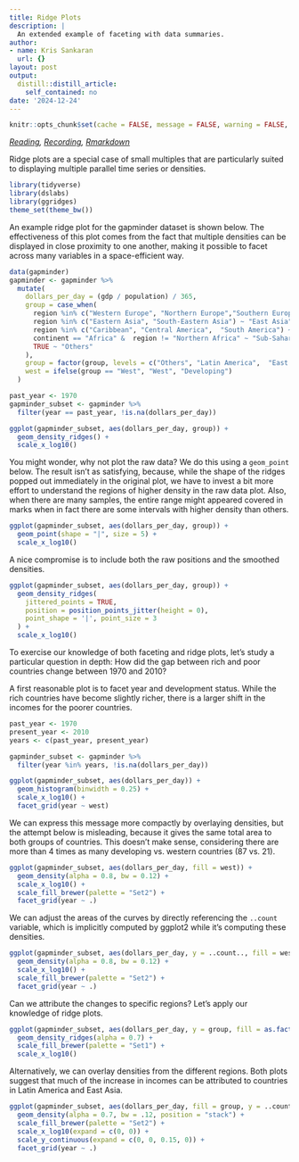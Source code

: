 ```yaml
---
title: Ridge Plots
description: |
  An extended example of faceting with data summaries.
author:
- name: Kris Sankaran
  url: {}
layout: post
output:
  distill::distill_article:
    self_contained: no
date: '2024-12-24'
---
```


```r
knitr::opts_chunk$set(cache = FALSE, message = FALSE, warning = FALSE, echo = TRUE)
```

_[Reading](https://rafalab.github.io/dsbook/gapminder.html), [Recording](https://mediaspace.wisc.edu/media/1_9kea0t1o),  [Rmarkdown](https://github.com/krisrs1128/stat436_notes/blob/main/notes/2024-12-27-week03-02.Rmd)_

Ridge plots are a special case of small multiples that are particularly suited
to displaying multiple parallel time series or densities.

```r
library(tidyverse)
library(dslabs)
library(ggridges)
theme_set(theme_bw())
```

An example ridge plot for the gapminder dataset is shown below. The
effectiveness of this plot comes from the fact that multiple densities can be
displayed in close proximity to one another, making it possible to facet across
many variables in a space-efficient way.

```r
data(gapminder)
gapminder <- gapminder %>%
  mutate(
    dollars_per_day = (gdp / population) / 365,
    group = case_when(
      region %in% c("Western Europe", "Northern Europe","Southern Europe",  "Northern America",  "Australia and New Zealand") ~ "West",
      region %in% c("Eastern Asia", "South-Eastern Asia") ~ "East Asia",
      region %in% c("Caribbean", "Central America",  "South America") ~ "Latin America",
      continent == "Africa" &  region != "Northern Africa" ~ "Sub-Saharan", 
      TRUE ~ "Others"
    ),
    group = factor(group, levels = c("Others", "Latin America",  "East Asia", "Sub-Saharan", "West")),
    west = ifelse(group == "West", "West", "Developing")
  )
```


```r
past_year <- 1970
gapminder_subset <- gapminder %>%
  filter(year == past_year, !is.na(dollars_per_day))

ggplot(gapminder_subset, aes(dollars_per_day, group)) +  
  geom_density_ridges() +
  scale_x_log10()
```

You might wonder, why not plot the raw data? We do this using a `geom_point`
below. The result isn’t as satisfying, because, while the shape of the ridges
popped out immediately in the original plot, we have to invest a bit more effort
to understand the regions of higher density in the raw data plot. Also, when
there are many samples, the entire range might appeared covered in marks when in
fact there are some intervals with higher density than others.

```r
ggplot(gapminder_subset, aes(dollars_per_day, group)) +
  geom_point(shape = "|", size = 5) +
  scale_x_log10()
```

A nice compromise is to include both the raw positions and the smoothed
densities.

```r
ggplot(gapminder_subset, aes(dollars_per_day, group)) +
  geom_density_ridges(
    jittered_points = TRUE, 
    position = position_points_jitter(height = 0),
    point_shape = '|', point_size = 3
  ) +
  scale_x_log10()
```

To exercise our knowledge of both faceting and ridge plots, let’s study a
particular question in depth: How did the gap between rich and poor countries
change between 1970 and 2010?

A first reasonable plot is to facet year and development status. While the rich
countries have become slightly richer, there is a larger shift in the incomes
for the poorer countries.

```r
past_year <- 1970
present_year <- 2010
years <- c(past_year, present_year)

gapminder_subset <- gapminder %>%
  filter(year %in% years, !is.na(dollars_per_day))

ggplot(gapminder_subset, aes(dollars_per_day)) +
  geom_histogram(binwidth = 0.25) +
  scale_x_log10() +
  facet_grid(year ~ west)
```

We can express this message more compactly by overlaying densities, but the
attempt below is misleading, because it gives the same total area to both groups
of countries. This doesn’t make sense, considering there are more than 4 times
as many developing vs. western countries (87 vs. 21).

```r
ggplot(gapminder_subset, aes(dollars_per_day, fill = west)) +
  geom_density(alpha = 0.8, bw = 0.12) +
  scale_x_log10() +
  scale_fill_brewer(palette = "Set2") +
  facet_grid(year ~ .)
```

We can adjust the areas of the curves by directly referencing the `..count`
variable, which is implicitly computed by ggplot2 while it’s computing these
densities.

```r
ggplot(gapminder_subset, aes(dollars_per_day, y = ..count.., fill = west)) +
  geom_density(alpha = 0.8, bw = 0.12) +
  scale_x_log10() +
  scale_fill_brewer(palette = "Set2") +
  facet_grid(year ~ .)
```

Can we attribute the changes to specific regions? Let’s apply our knowledge of
ridge plots.

```r
ggplot(gapminder_subset, aes(dollars_per_day, y = group, fill = as.factor(year))) +
  geom_density_ridges(alpha = 0.7) +
  scale_fill_brewer(palette = "Set1") +
  scale_x_log10()
```

Alternatively, we can overlay densities from the different regions. Both plots
suggest that much of the increase in incomes can be attributed to countries in
Latin America and East Asia.

```r
ggplot(gapminder_subset, aes(dollars_per_day, fill = group, y = ..count..)) +
  geom_density(alpha = 0.7, bw = .12, position = "stack") +
  scale_fill_brewer(palette = "Set2") +
  scale_x_log10(expand = c(0, 0)) +
  scale_y_continuous(expand = c(0, 0, 0.15, 0)) +
  facet_grid(year ~ .)
```
